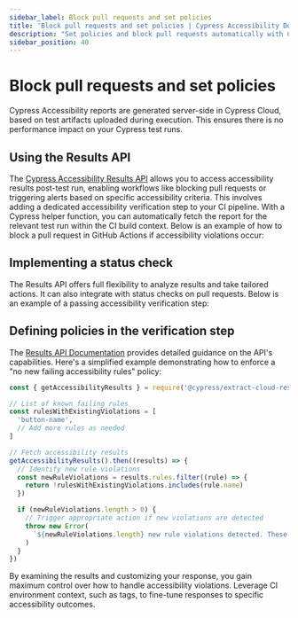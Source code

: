 ```yaml
---
sidebar_label: Block pull requests and set policies
title: 'Block pull requests and set policies | Cypress Accessibility Documentation'
description: "Set policies and block pull requests automatically with Cypress Accessibility's Results API, enabling custom CI workflows to enforce accessibility standards and prevent regressions."
sidebar_position: 40
---
```


# Block pull requests and set policies

Cypress Accessibility reports are generated server-side in Cypress Cloud, based on test artifacts uploaded during execution. This ensures there is no performance impact on your Cypress test runs.

## Using the Results API

The [Cypress Accessibility Results API](/accessibility/results-api) allows you to access accessibility results post-test run, enabling workflows like blocking pull requests or triggering alerts based on specific accessibility criteria. This involves adding a dedicated accessibility verification step to your CI pipeline. With a Cypress helper function, you can automatically fetch the report for the relevant test run within the CI build context. Below is an example of how to block a pull request in GitHub Actions if accessibility violations occur:

<DocsImage
  src="/img/accessibility/guides/github-actions-a11y-block.png"
  width="75%"
  alt="On the left hand side, a list of Github Actions jobs is presented related to building, testing and deploying a website. Everything has a green checkmark except the `verify-accessibility-results` job, and the 'test' job that is its parents. On the right hand side we see the terminal output for that job which warns us that the 'button-name' rule has been broken, and that it was previously passing."
  noBorder={true}
/>

## Implementing a status check

The Results API offers full flexibility to analyze results and take tailored actions. It can also integrate with status checks on pull requests. Below is an example of a passing accessibility verification step:

<DocsImage
  src="/img/accessibility/guides/status-check.png"
  width="75%"
  alt="An example list of GitHub Status Checks including a passing `verify-accessibility-results` check"
  noBorder={true}
/>

## Defining policies in the verification step

The [Results API Documentation](/accessibility/results-api) provides detailed guidance on the API's capabilities. Here's a simplified example demonstrating how to enforce a "no new failing accessibility rules" policy:

```js
const { getAccessibilityResults } = require('@cypress/extract-cloud-results')

// List of known failing rules
const rulesWithExistingViolations = [
  'button-name',
  // Add more rules as needed
]

// Fetch accessibility results
getAccessibilityResults().then((results) => {
  // Identify new rule violations
  const newRuleViolations = results.rules.filter((rule) => {
    return !rulesWithExistingViolations.includes(rule.name)
  })

  if (newRuleViolations.length > 0) {
    // Trigger appropriate action if new violations are detected
    throw new Error(
      `${newRuleViolations.length} new rule violations detected. These must be resolved.`
    )
  }
})
```

By examining the results and customizing your response, you gain maximum control over how to handle accessibility violations. Leverage CI environment context, such as tags, to fine-tune responses to specific accessibility outcomes.
